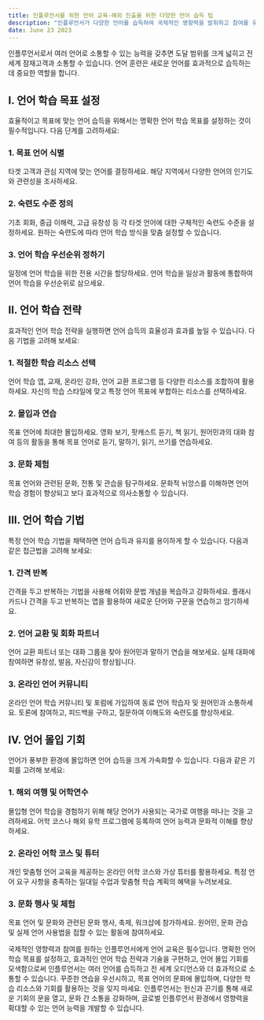 ```yaml
---
title: 인플루언서를 위한 언어 교육-해외 진출을 위한 다양한 언어 습득 팁
description: "인플루언서가 다양한 언어를 습득하여 국제적인 영향력을 발휘하고 참여를 유도할 수 있는 유용한 팁과 기법을 제공합니다."
date: June 23 2023
---
```


인플루언서로서 여러 언어로 소통할 수 있는 능력을 갖추면 도달 범위를 크게 넓히고 전 세계 잠재고객과 소통할 수 있습니다. 언어 훈련은 새로운 언어를 효과적으로 습득하는 데 중요한 역할을 합니다. 

## I. 언어 학습 목표 설정
효율적이고 목표에 맞는 언어 습득을 위해서는 명확한 언어 학습 목표를 설정하는 것이 필수적입니다. 다음 단계를 고려하세요:

### 1. 목표 언어 식별
타겟 고객과 관심 지역에 맞는 언어를 결정하세요.
해당 지역에서 다양한 언어의 인기도와 관련성을 조사하세요.
### 2. 숙련도 수준 정의
기초 회화, 중급 이해력, 고급 유창성 등 각 타겟 언어에 대한 구체적인 숙련도 수준을 설정하세요.
원하는 숙련도에 따라 언어 학습 방식을 맞춤 설정할 수 있습니다.
### 3. 언어 학습 우선순위 정하기
일정에 언어 학습을 위한 전용 시간을 할당하세요.
언어 학습을 일상과 활동에 통합하여 언어 학습을 우선순위로 삼으세요.
## II. 언어 학습 전략
효과적인 언어 학습 전략을 실행하면 언어 습득의 효율성과 효과를 높일 수 있습니다. 다음 기법을 고려해 보세요:

### 1. 적절한 학습 리소스 선택
언어 학습 앱, 교재, 온라인 강좌, 언어 교환 프로그램 등 다양한 리소스를 조합하여 활용하세요.
자신의 학습 스타일에 맞고 특정 언어 목표에 부합하는 리소스를 선택하세요.
### 2. 몰입과 연습
목표 언어에 최대한 몰입하세요.
영화 보기, 팟캐스트 듣기, 책 읽기, 원어민과의 대화 참여 등의 활동을 통해 목표 언어로 듣기, 말하기, 읽기, 쓰기를 연습하세요.
### 3. 문화 체험
목표 언어와 관련된 문화, 전통 및 관습을 탐구하세요.
문화적 뉘앙스를 이해하면 언어 학습 경험이 향상되고 보다 효과적으로 의사소통할 수 있습니다.
## III. 언어 학습 기법
특정 언어 학습 기법을 채택하면 언어 습득과 유지를 용이하게 할 수 있습니다. 다음과 같은 접근법을 고려해 보세요:

### 1. 간격 반복
간격을 두고 반복하는 기법을 사용해 어휘와 문법 개념을 복습하고 강화하세요.
플래시카드나 간격을 두고 반복하는 앱을 활용하여 새로운 단어와 구문을 연습하고 암기하세요.
### 2. 언어 교환 및 회화 파트너
언어 교환 파트너 또는 대화 그룹을 찾아 원어민과 말하기 연습을 해보세요.
실제 대화에 참여하면 유창성, 발음, 자신감이 향상됩니다.
### 3. 온라인 언어 커뮤니티
온라인 언어 학습 커뮤니티 및 포럼에 가입하여 동료 언어 학습자 및 원어민과 소통하세요.
토론에 참여하고, 피드백을 구하고, 질문하여 이해도와 숙련도를 향상하세요.
## IV. 언어 몰입 기회
언어가 풍부한 환경에 몰입하면 언어 습득을 크게 가속화할 수 있습니다. 다음과 같은 기회를 고려해 보세요:

### 1. 해외 여행 및 어학연수
몰입형 언어 학습을 경험하기 위해 해당 언어가 사용되는 국가로 여행을 떠나는 것을 고려하세요.
어학 코스나 해외 유학 프로그램에 등록하여 언어 능력과 문화적 이해를 향상하세요.
### 2. 온라인 어학 코스 및 튜터
개인 맞춤형 언어 교육을 제공하는 온라인 어학 코스와 가상 튜터를 활용하세요.
특정 언어 요구 사항을 충족하는 일대일 수업과 맞춤형 학습 계획의 혜택을 누려보세요.
### 3. 문화 행사 및 체험
목표 언어 및 문화와 관련된 문화 행사, 축제, 워크샵에 참가하세요.
원어민, 문화 관습 및 실제 언어 사용법을 접할 수 있는 활동에 참여하세요.


국제적인 영향력과 참여를 원하는 인플루언서에게 언어 교육은 필수입니다. 명확한 언어 학습 목표를 설정하고, 효과적인 언어 학습 전략과 기술을 구현하고, 언어 몰입 기회를 모색함으로써 인플루언서는 여러 언어를 습득하고 전 세계 오디언스와 더 효과적으로 소통할 수 있습니다. 꾸준한 연습을 우선시하고, 목표 언어의 문화에 몰입하며, 다양한 학습 리소스와 기회를 활용하는 것을 잊지 마세요. 인플루언서는 헌신과 끈기를 통해 새로운 기회의 문을 열고, 문화 간 소통을 강화하며, 글로벌 인플루언서 환경에서 영향력을 확대할 수 있는 언어 능력을 개발할 수 있습니다.